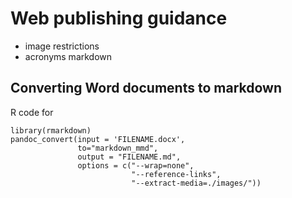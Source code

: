 # Web publishing guidance

- image restrictions
- acronyms markdown

## Converting Word documents to markdown

R code for 

```
library(rmarkdown)
pandoc_convert(input = 'FILENAME.docx',
               to="markdown_mmd",
               output = "FILENAME.md", 
               options = c("--wrap=none",
                           "--reference-links",
                           "--extract-media=./images/"))

```


